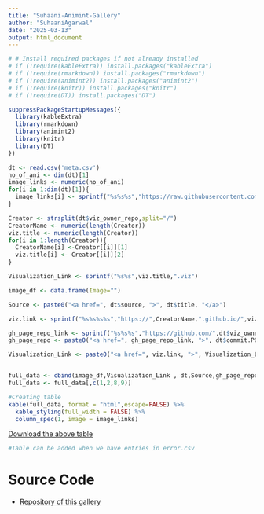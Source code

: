 ```yaml
---
title: "Suhaani-Animint-Gallery"
author: "SuhaaniAgarwal"
date: "2025-03-13"
output: html_document
---
```


```r

# # Install required packages if not already installed
# if (!require(kableExtra)) install.packages("kableExtra")
# if (!require(rmarkdown)) install.packages("rmarkdown")
# if (!require(animint2)) install.packages("animint2")
# if (!require(knitr)) install.packages("knitr")
# if (!require(DT)) install.packages("DT")

suppressPackageStartupMessages({
  library(kableExtra)
  library(rmarkdown)
  library(animint2)
  library(knitr)
  library(DT)
})

dt <- read.csv('meta.csv')
no_of_ani <- dim(dt)[1]
image_links <- numeric(no_of_ani)
for(i in 1:dim(dt)[1]){
  image_links[i] <- sprintf("%s%s%s","https://raw.githubusercontent.com/",dt$viz_owner_repo[i],"/gh-pages/Capture.png")
}

Creator <- strsplit(dt$viz_owner_repo,split="/")
CreatorName <- numeric(length(Creator))
viz.title <- numeric(length(Creator))
for(i in 1:length(Creator)){
  CreatorName[i] <-Creator[[i]][1]
  viz.title[i] <- Creator[[i]][2]
}

Visualization_Link <- sprintf("%s%s",viz.title,".viz")

image_df <- data.frame(Image="")

Source <- paste0("<a href=", dt$source, ">", dt$title, "</a>")

viz.link <- sprintf("%s%s%s%s","https://",CreatorName,".github.io/",viz.title)

gh_page_repo_link <- sprintf("%s%s%s","https://github.com/",dt$viz_owner_repo,"/tree/gh-pages")
gh_page_repo <- paste0("<a href=", gh_page_repo_link, ">", dt$commit.POSIXct, "</a>")

Visualization_Link <- paste0("<a href=", viz.link, ">", Visualization_Link, "</a>")


full_data <- cbind(image_df,Visualization_Link , dt,Source,gh_page_repo,CreatorName)
full_data <- full_data[,c(1,2,8,9)]

#Creating table
kable(full_data, format = "html",escape=FALSE) %>%
  kable_styling(full_width = FALSE) %>%
  column_spec(1, image = image_links)
```
[Download the above table](meta.csv)

```r
#Table can be added when we have entries in error.csv
```
# Source Code
* [Repository of this gallery](https://github.com/suhaani-agarwal/suhaani-animint-gallery)